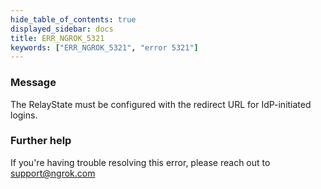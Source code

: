 ```yaml
---
hide_table_of_contents: true
displayed_sidebar: docs
title: ERR_NGROK_5321
keywords: ["ERR_NGROK_5321", "error 5321"]
---
```


### Message

The RelayState must be configured with the redirect URL for IdP-initiated logins.

### Further help

If you're having trouble resolving this error, please reach out to [support@ngrok.com](mailto:support@ngrok.com?subject=Help%20with%20ERR_NGROK_5321)
